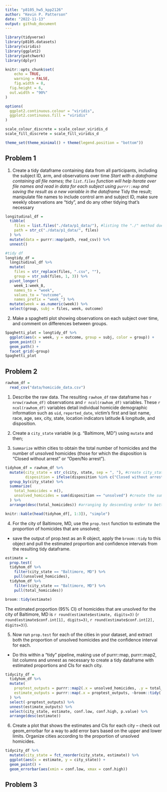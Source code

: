 ```yaml
---
title: "p8105_hw5_kpp2126"
author: "Kevin P. Patterson"
date: "2022-11-13"
output: github_document
---
```


```r
library(tidyverse)
library(p8105.datasets)
library(viridis)
library(ggplot2)
library(patchwork)
library(dplyr)

knitr::opts_chunk$set(
	echo = TRUE,
	warning = FALSE,
	fig.width = 8, 
  fig.height = 6,
  out.width = "90%"
)

options(
  ggplot2.continuous.colour = "viridis",
  ggplot2.continuous.fill = "viridis"
)

scale_colour_discrete = scale_colour_viridis_d
scale_fill_discrete = scale_fill_viridis_d

theme_set(theme_minimal() + theme(legend.position = "bottom"))

```

## Problem 1
1. Create a tidy dataframe containing data from all participants, including the subject ID, arm, and observations over time
*Start with a dataframe containing all file names; the `list.files` function will help
Iterate over file names and read in data for each subject using `purrr::map` and saving the result as a new variable in the dataframe
*Tidy the result; manipulate file names to include control arm and subject ID, make sure weekly observations are “tidy”, and do any other tidying that’s necessary

```r
longitudinal_df = 
  tibble(
    files = list.files("./data/p1_data/"), #listing the "./" method due to inability to read with "/data" alone
    path = str_c("./data/p1_data/", files)
  ) %>% 
  mutate(data = purrr::map(path, read_csv)) %>% 
  unnest()

#tidy df
longtidy_df = 
  longitudinal_df %>% 
  mutate(
    files = str_replace(files, ".csv", ""),
    group = str_sub(files, 1, 3)) %>% 
  pivot_longer(
    week_1:week_8,
    names_to = "week",
    values_to = "outcome",
    names_prefix = "week_") %>% 
  mutate(week = as.numeric(week)) %>% 
  select(group, subj = files, week, outcome)
```

2. Make a spaghetti plot showing observations on each subject over time, and comment on differences between groups.
```r
Spaghetti_plot = longtidy_df %>% 
  ggplot(aes(x = week, y = outcome, group = subj, color = group)) + 
  geom_point() + 
  geom_path() + 
  facet_grid(~group)
Spaghetti_plot
```

## Problem 2

```r
rawhom_df =
  read_csv("data/homicide_data.csv")
```
1. Describe the raw data. 
The resulting `rawhom_df` raw dataframe has `r nrow(rawhom_df)` observations and `r ncol(rawhom_df)` variables. These `r ncol(rawhom_df)` variables detail individual homicide demographic information such as `uid`, `reported_date`, victim's first and last name, race, age, sex, city, state, location indicators latitude & longitude, and disposition. 

2. Create a `city_state` variable (e.g. “Baltimore, MD”) using `mutate` and then;
3. `Summarize` within cities to obtain the total number of homicides and the number of unsolved homicides (those for which the disposition is “Closed without arrest” or “Open/No arrest”).
```r
tidyhom_df = rawhom_df %>%
  mutate(city_state = str_c(city, state, sep = ", "), #create city_state variable
         disposition = ifelse(disposition %in% c("Closed without arrest", "Open/No arrest"), "unsolved", disposition)) %>% #create unsolved vs Closed by arrest distinction within the disposition variable
  group_by(city_state) %>%
  summarize(
    total_homicides = n(),
    unsolved_homicides = sum(disposition == "unsolved") #create the summarized variables
  ) %>%
  arrange(desc(total_homicides)) #arranging by descending order to better visualize the count data

knitr::kable(head(tidyhom_df[, 1:3]), "simple")
```


4. For the city of Baltimore, MD, use the `prop.test` function to estimate the proportion of homicides that are unsolved; 
- save the output of prop.test as an R object, apply the `broom::tidy` to this object and pull the estimated proportion and confidence intervals from the resulting tidy dataframe.
```r
estimate = 
  prop.test(
  tidyhom_df %>%
    filter(city_state == "Baltimore, MD") %>%
    pull(unsolved_homicides),
  tidyhom_df %>%
    filter(city_state == "Baltimore, MD") %>%
    pull(total_homicides))

broom::tidy(estimate)
```

The estimated proportion (95% CI) of homicides that are unsolved for the city of Baltimore, MD is `r round(estimate$estimate, digits=3)` (`r round(estimate$conf.int[1], digits=3)`, `r round(estimate$conf.int[2], digits=3)`).

5. Now run `prop.test` for each of the cities in your dataset, and extract both the proportion of unsolved homicides and the confidence interval for each. 
- Do this within a “tidy” pipeline, making use of purrr::map, purrr::map2, list columns and unnest as necessary to create a tidy dataframe with estimated proportions and CIs for each city.
```r
tidycity_df =
  tidyhom_df %>%
  mutate(
    proptest_outputs = purrr::map2(.x = unsolved_homicides, .y = total_homicides, ~prop.test(x = .x, n = .y)),
    estimate_outputs = purrr::map(.x = proptest_outputs, ~broom::tidy(.x))
  ) %>% 
  select(-proptest_outputs) %>% 
  unnest(estimate_outputs) %>% 
  select(city_state, estimate, conf.low, conf.high, p.value) %>%
  arrange(desc(estimate))
```

6. Create a plot that shows the estimates and CIs for each city – check out geom_errorbar for a way to add error bars based on the upper and lower limits. Organize cities according to the proportion of unsolved homicides.
```r
tidycity_df %>%
  mutate(city_state = fct_reorder(city_state, estimate)) %>%
  ggplot(aes(x = estimate, y = city_state)) +
  geom_point() +
  geom_errorbar(aes(xmin = conf.low, xmax = conf.high))
```

## Problem 3
```r

```


